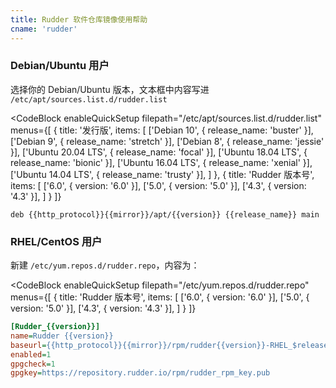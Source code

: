 ```yaml
---
title: Rudder 软件仓库镜像使用帮助
cname: 'rudder'
---
```


### Debian/Ubuntu 用户


选择你的 Debian/Ubuntu 版本，文本框中内容写进 `/etc/apt/sources.list.d/rudder.list`

<CodeBlock
  enableQuickSetup
  filepath="/etc/apt/sources.list.d/rudder.list"
  menus={[
    {
      title: '发行版',
      items: [
        ['Debian 10', { release_name: 'buster' }],
        ['Debian 9', { release_name: 'stretch' }],
        ['Debian 8', { release_name: 'jessie' }],
        ['Ubuntu 20.04 LTS', { release_name: 'focal' }],
        ['Ubuntu 18.04 LTS', { release_name: 'bionic' }],
        ['Ubuntu 16.04 LTS', { release_name: 'xenial' }],
        ['Ubuntu 14.04 LTS', { release_name: 'trusty' }],
      ]
    },
    {
      title: 'Rudder 版本号',
      items: [
        ['6.0', { version: '6.0' }],
        ['5.0', { version: '5.0' }],
        ['4.3', { version: '4.3' }],
      ]
    }
  ]}
>

```properties
deb {{http_protocol}}{{mirror}}/apt/{{version}} {{release_name}} main
```

</CodeBlock>

### RHEL/CentOS 用户

新建 `/etc/yum.repos.d/rudder.repo`，内容为：

<CodeBlock
  enableQuickSetup
  filepath="/etc/yum.repos.d/rudder.repo"
  menus={[
    {
      title: 'Rudder 版本号',
      items: [
        ['6.0', { version: '6.0' }],
        ['5.0', { version: '5.0' }],
        ['4.3', { version: '4.3' }],
      ]
    }
  ]}
>

```ini
[Rudder_{{version}}]
name=Rudder {{version}}
baseurl={{http_protocol}}{{mirror}}/rpm/rudder{{version}}-RHEL_$releasever/
enabled=1
gpgcheck=1
gpgkey=https://repository.rudder.io/rpm/rudder_rpm_key.pub
```

</CodeBlock>
